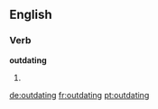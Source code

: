 ==English==

===Verb===
'''outdating'''

# {{present participle of|outdate}}

[[de:outdating]]
[[fr:outdating]]
[[pt:outdating]]